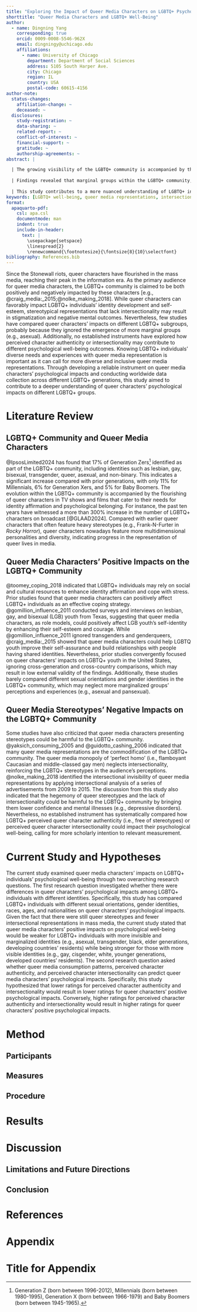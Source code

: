```yaml
---
title: "Exploring the Impact of Queer Media Characters on LGBTQ+ Psychological Well-Being: The Role of Queer Media Consumption, Perceived Authenticity, and Intersectionality"
shorttitle: "Queer Media Characters and LGBTQ+ Well-Being"
author:
  - name: Dingning Yang
    corresponding: true
    orcid: 0009-0008-5546-962X
    email: dingningy@uchicago.edu
    affiliations:
      - name: University of Chicago
        department: Department of Social Sciences
        address: 5105 South Harper Ave.
        city: Chicago
        region: IL
        country: USA
        postal-code: 60615-4156
author-note:
  status-changes: 
    affiliation-change: ~
    deceased: ~
  disclosures:
    study-registration: ~
    data-sharing: ~
    related-report: ~
    conflict-of-interest: ~
    financial-support: ~
    gratitude: ~
    authorship-agreements: ~
abstract: |

  | The growing visibility of the LGBTQ+ community is accompanied by the flourishing of queer characters in media in the information era. While previous studies have explored the double-edged impact of queer media representation on LGBTQ+ individuals’ development, few have compared these effects across different LGBTQ+ subgroups. This study investigates queer media characters’ psychological impacts on LGBTQ+ individuals with different identities, examining the relationship between perceived character authenticity, intersectionality, and characters’ impacts on LGBTQ+ individuals’ psychological well-being using a reliable survey instrument in a worldwide sample. 
  
  | Findings revealed that marginal groups within the LGBTQ+ community, including those from developing countries, gender minorities, and racial minorities, reported higher scores about queer media characters’ positive impacts on psychological well-being compared to their mainstream counterparts. However, in terms of sexual orientation, mainstream groups (i.e., gay and lesbian respondents) showed higher scores. Importantly, the study found strong positive correlations between authenticity ratings, intersectionality ratings, and scores of queer characters’ positive impacts on psychological well-being. 
   
  | This study contributes to a more nuanced understanding of LGBTQ+ individuals' diverse needs and experiences with queer media representation, which has significant implications for media producers, mental health professionals, and LGBTQ+ advocacy groups in fostering more positive and inclusive media representations for the LGBTQ+ community.
keywords: [LGBTQ+ well-being, queer media representations, intersectionality]
format:
  apaquarto-pdf:
    csl: apa.csl
    documentmode: man
    indent: true
    include-in-header: 
      text: |
        \usepackage{setspace}
        \linespread{2}
        \renewcommand{\footnotesize}{\fontsize{8}{10}\selectfont}
bibliography: References.bib
---
```

Since the Stonewall riots, queer characters have flourished in the mass media, reaching their peak in the information era. As the primary audience for queer media characters, the LGBTQ+ community is claimed to be both positively and negatively impacted by these characters [e.g., @craig_media:_2015;@nolke_making_2018]. While queer characters can favorably impact LGBTQ+ individuals’ identity development and self-esteem, stereotypical representations that lack intersectionality may result in stigmatization and negative mental outcomes. Nevertheless, few studies have compared queer characters’ impacts on different LGBTQ+ subgroups, probably because they ignored the emergence of more marginal groups (e.g., asexual). Additionally, no established instruments have explored how perceived character authenticity or intersectionality may contribute to different psychological well-being outcomes. Knowing LGBTQ+ individuals' diverse needs and experiences with queer media representation is important as it can call for more diverse and inclusive queer media representations. Through developing a reliable instrument on queer media characters’ psychological impacts and conducting worldwide data collection across different LGBTQ+ generations, this study aimed to contribute to a deeper understanding of queer characters’ psychological impacts on different LGBTQ+ groups. 

# Literature Review

## LGBTQ+ Community and Queer Media Characters

@IpsosLimited2024 has found that 17% of Generation Zers^[Generation Z (born between 1996-2012), Millennials (born between 1980-1995), Generation X (born between 1966-1979) and Baby Boomers (born between 1945-1965).] identified as part of the LGBTQ+ community, including identities such as lesbian, gay, bisexual, transgender, queer, asexual, and non-binary. This indicates a significant increase compared with prior generations, with only 11% for Millennials, 6% for Generation Xers, and 5% for Baby Boomers. The evolution within the LGBTQ+ community is accompanied by the flourishing of queer characters in TV shows and films that cater to their needs for identity affirmation and psychological belonging. For instance, the past ten years have witnessed a more than 300% increase in the number of LGBTQ+ characters on broadcast [@GLAAD2024]. Compared with earlier queer characters that often feature heavy stereotypes (e.g., Frank-N-Furter in *Rocky Horror*), queer characters nowadays feature more multidimensional personalities and diversity, indicating progress in the representation of queer lives in media.

## Queer Media Characters’ Positive Impacts on the LGBTQ+ Community

@toomey_coping_2018 indicated that LGBTQ+ individuals may rely on social and cultural resources to enhance identity affirmation and cope with stress. Prior studies found that queer media characters can positively affect LGBTQ+ individuals as an effective coping strategy. @gomillion_influence_2011 conducted surveys and interviews on lesbian, gay, and bisexual (LGB) youth from Texas, suggesting that queer media characters, as role models, could positively affect LGB youth’s self-identity by enhancing their self-esteem and courage. While @gomillion_influence_2011 ignored transgenders and genderqueers, @craig_media:_2015 showed that queer media characters could help LGBTQ youth improve their self-assurance and build relationships with people having shared identities. Nevertheless, prior studies convergently focused on queer characters’ impacts on LGBTQ+ youth in the United States, ignoring cross-generation and cross-country comparisons, which may result in low external validity of the findings. Additionally, these studies barely compared different sexual orientations and gender identities in the LGBTQ+ community, which may neglect more marginalized groups’ perceptions and experiences (e.g., asexual and pansexual). 

## Queer Media Stereotypes’ Negative Impacts on the LGBTQ+ Community

Some studies have also criticized that queer media characters presenting stereotypes could be harmful to the LGBTQ+ community. @yaksich_consuming_2005 and @guidotto_cashing_2006 indicated that many queer media representations are the commodification of the LGBTQ+ community. The queer media monopoly of ‘perfect homo’ (i.e., flamboyant Caucasian and middle-classed gay men) neglects intersectionality, reinforcing the LGBTQ+ stereotypes in the audience’s perceptions. @nolke_making_2018 identified the intersectional invisibility of queer media representations by applying intersectional analysis of a series of advertisements from 2009 to 2015. The discussion from this study also indicated that the hegemony of queer stereotypes and the lack of intersectionality could be harmful to the LGBTQ+ community by bringing them lower confidence and mental illnesses (e.g., depressive disorders).
Nevertheless, no established instrument has systematically compared how LGBTQ+ perceived queer character authenticity (i.e., free of stereotypes) or perceived queer character intersectionality could impact their psychological well-being, calling for more scholarly intention to relevant measurement. 

# Current Study and Hypotheses

The current study examined queer media characters’ impacts on LGBTQ+ individuals’ psychological well-being through two overarching research questions. The first research question investigated whether there were differences in queer characters’ psychological impacts among LGBTQ+ individuals with different identities. Specifically, this study has compared LGBTQ+ individuals with different sexual orientations, gender identities, races, ages, and nationalities on queer characters’ psychological impacts. Given the fact that there were still queer stereotypes and fewer intersectional representations in mass media, the current study stated that queer media characters’ positive impacts on psychological well-being would be weaker for LGBTQ+ individuals with more invisible and marginalized identities (e.g., asexual, transgender, black, elder generations, developing countries’ residents) while being stronger for those with more visible identities (e.g., gay, cisgender, white, younger generations, developed countries’ residents). The second research question asked whether queer media consumption patterns, perceived character authenticity, and perceived character intersectionality can predict queer media characters’ psychological impacts. Specifically, this study hypothesized that lower ratings for perceived character authenticity and intersectionality would result in lower ratings for queer characters’ positive psychological impacts. Conversely, higher ratings for perceived character authenticity and intersectionality would result in higher ratings for queer characters’ positive psychological impacts. 

# Method

## Participants

## Measures

## Procedure

# Results

# Discussion

## Limitations and Future Directions

## Conclusion

# References

<!-- References will auto-populate in the refs div below -->

::: {#refs}
:::


# Appendix

# Title for Appendix
